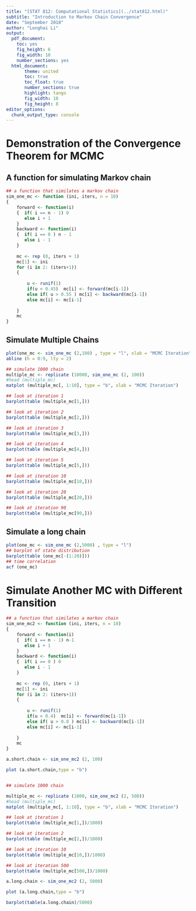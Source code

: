 ```yaml
---
title: "[STAT 812: Computational Statistics](../stat812.html)"
subtitle: "Introduction to Markov Chain Convergence"
date: "September 2018"
author: "Longhai Li"
output:
  pdf_document:
    toc: yes
    fig_height: 6
    fig_width: 10
    number_sections: yes
  html_document:
       theme: united
       toc: true
       toc_float: true
       number_sections: true
       highlight: tango
       fig_width: 10
       fig_height: 8
editor_options: 
  chunk_output_type: console
---
```


# Demonstration of the Convergence Theorem for MCMC
## A function for simulating Markov chain
```r
## a function that similates a markov chain
sim_one_mc <- function (ini, iters, n = 10)
{
    forward <- function(i) 
    {  if( i == n - 1) 0 
       else i + 1
    }
    backward <- function(i)
    {  if( i == 0 ) n - 1
       else i - 1
    }
    
    mc <- rep (0, iters + 1)
    mc[1] <- ini
    for (i in 2: (iters+1))
    {
        
        u <- runif(1)
        if(u < 0.45)  mc[i] <- forward(mc[i-1])
        else if( u > 0.55 ) mc[i] <- backward(mc[i-1])
        else mc[i] <- mc[i-1]
        
    }
    mc
}

```

## Simulate Multiple Chains

```r
plot(one_mc <- sim_one_mc (2,100) , type = "l", xlab = "MCMC Iteration")
abline (h = 0:9, lty = 2)

## simulate 1000 chain
multiple_mc <- replicate (10000, sim_one_mc (2, 100))
#head (multiple_mc)
matplot (multiple_mc[, 1:10], type = "b", xlab = "MCMC Iteration")

## look at iteration 1
barplot(table (multiple_mc[1,])) 

## look at iteration 2
barplot(table (multiple_mc[2,])) 

## look at iteration 3
barplot(table (multiple_mc[3,])) 

## look at iteration 4
barplot(table (multiple_mc[4,])) 

## look at iteration 5
barplot(table (multiple_mc[5,])) 

## look at iteration 10
barplot(table (multiple_mc[10,])) 

## look at iteration 20
barplot(table (multiple_mc[20,])) 

## look at iteration 90
barplot(table (multiple_mc[90,])) 
```

## Simulate a long chain

```r
plot(one_mc <- sim_one_mc (2,5000) , type = "l")
## barplot of state distribution
barplot(table (one_mc[-(1:20)]))
## time correlation
acf (one_mc)

```

# Simulate Another MC with Different Transition

```r
## a function that similates a markov chain
sim_one_mc2 <- function (ini, iters, n = 10)
{
    forward <- function(i) 
    {  if( i == n - 1) n-1 
       else i + 1
    }
    backward <- function(i)
    {  if( i == 0 ) 0
       else i - 1
    }
    
    mc <- rep (0, iters + 1)
    mc[1] <- ini
    for (i in 2: (iters+1))
    {
        
        u <- runif(1)
        if(u < 0.4)  mc[i] <- forward(mc[i-1])
        else if( u > 0.8 ) mc[i] <- backward(mc[i-1])
        else mc[i] <- mc[i-1]
        
    }
    mc
}

a.short.chain <- sim_one_mc2 (2, 100)

plot (a.short.chain,type = "b")


## simulate 1000 chain

multiple_mc <- replicate (1000, sim_one_mc2 (2, 500))
#head (multiple_mc)
matplot (multiple_mc[, 1:10], type = "b", xlab = "MCMC Iteration")

## look at iteration 1
barplot(table (multiple_mc[1,])/1000) 

## look at iteration 2
barplot(table (multiple_mc[2,])/1000) 

## look at iteration 10
barplot(table (multiple_mc[10,])/1000) 

## look at iteration 500
barplot(table (multiple_mc[500,])/1000)

a.long.chain <- sim_one_mc2 (2, 5000)

plot (a.long.chain,type = "b")

barplot(table(a.long.chain)/5000)

```


